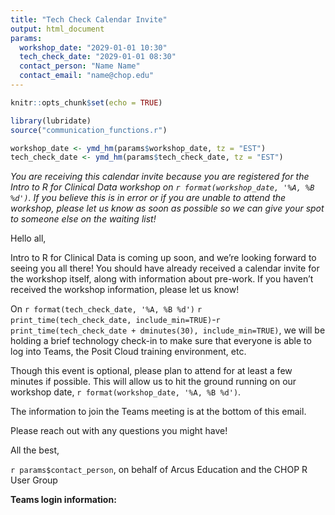 ```yaml
---
title: "Tech Check Calendar Invite"
output: html_document
params:
  workshop_date: "2029-01-01 10:30"
  tech_check_date: "2029-01-01 08:30"
  contact_person: "Name Name"
  contact_email: "name@chop.edu"
---
```


```r
knitr::opts_chunk$set(echo = TRUE)

library(lubridate)
source("communication_functions.r")

workshop_date <- ymd_hm(params$workshop_date, tz = "EST")
tech_check_date <- ymd_hm(params$tech_check_date, tz = "EST")
```

*You are receiving this calendar invite because you are registered for the Intro to R for Clinical Data workshop on `r format(workshop_date, '%A, %B %d')`. If you believe this is in error or if you are unable to attend the workshop, please let us know as soon as possible so we can give your spot to someone else on the waiting list!*

Hello all,  
 
Intro to R for Clinical Data is coming up soon, and we're looking forward to seeing you all there! You should have already received a calendar invite for the workshop itself, along with information about pre-work. If you haven't received the workshop information, please let us know!
  
 
On `r format(tech_check_date, '%A, %B %d')` `r print_time(tech_check_date, include_min=TRUE)`-`r print_time(tech_check_date + dminutes(30), include_min=TRUE)`, we will be holding a brief technology check-in to make sure that everyone is able to log into Teams, the Posit Cloud training environment, etc. 
 
Though this event is optional, please plan to attend for at least a few minutes if possible. This will allow us to hit the ground running on our workshop date, `r format(workshop_date, '%A, %B %d')`. 
 
The information to join the Teams meeting is at the bottom of this email. 
 
Please reach out with any questions you might have! 
 
All the best, 

`r params$contact_person`, on behalf of Arcus Education and the CHOP R User Group 

**Teams login information:** 



